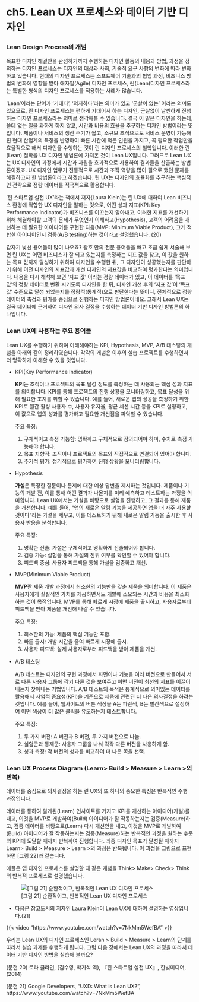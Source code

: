 # ch5. Lean UX 프로세스와 데이터 기반 디자인

### Lean Design Process의 개념

목표한 디자인 해결안을 완성하기까지 수행하는 디자인 활동의 내용과 방법, 과정을 정의하는 디자인 프로세스는 디자인의 대상과 사회, 기술적 요구 사항의 변화에 따라 변화하고 있습니다. 현대의 디자인 프로세스는 소프트웨어 기술과의 협업 과정, 비즈니스 방법의 변화에 영향을 받아 애자일(Agile) 디자인 프로세스, 린(Lean)디자인 프로세스라는 특별한 형식의 디자인 프로세스를 적용하는 사례가 많습니다.

‘Lean’이라는 단어가 ‘기대다’, ‘의지하다’라는 의미가 있고 ‘군살이 없는’ 이라는 의미도 있으므로, 린 디자인 프로세스는 편하게 기대어서 하는 디자인, 군살없이 날씬하게 진행하는 디자인 프로세스라는 의미로 생각해볼 수 있습니다. 결국 이 말은 디자인을 하는데, 쓸데 없는 일을 과하게 하지 않고, 시간과 비용의 효율을 추구하는 디자인 방법이라는 뜻입니다. 제품이나 서비스의 생산 주기가 짧고, 소규모 조직으로도 서비스 운영이 가능해진 현대 산업계의 특징을 반영하여 빠른 시간에 적은 인원을 가지고, 꼭 필요한 작업만을 효율적으로 해서 디자인을 수행하는 것이 린 디자인 프로세스의 철학입니다. 이러한 린(Lean) 철학을 UX 디자인 방법론에 가져온 것이 Lean UX입니다. 그러므로 Lean UX는 UX 디자인의 과정에서 시간과 자원을 효과적으로 사용하여 결과물을 산출하는 방법론이겠죠. UX 디자인 업무가 전통적으로 시간과 조직 역량을 많이 필요로 했던 문제를 해결하고자 한 방법론이라고 하겠습니다. 린 UX는 디자인의 효율화를 추구하는 핵심적인 전략으로 정량 데이터를 적극적으로 활용합니다.

‘린 스타트업 실전 UX’라는 책에서 저자(Laura Klein)는 린 UX에 대하여 Lean 비즈니스 환경에 적합한 UX 디자인을 말하는 것으로, 어떤 성과 지표(KPI: Key Performance Indicator)가 비즈니스를 이끄는지 알아내고, 이러한 지표를 개선하기 위해 해결해야할 고객의 문제가 무엇인지 이해하고(Hypothesis), 고객의 어려움을 개선하는 데 필요한 아이디어를 구현한 다음(MVP: Minimum Viable Product), 그게 적합한 아이디어인지 검증(A/B testing)하는 것이라고 설명했습니다. (20)

갑자기 낯선 용어들이 많이 나오죠? 괄호 안의 전문 용어들을 빼고 조금 쉽게 서술해 보면 린 UX는 어떤 비즈니스가 잘 되고 있는지를 측정하는 지표 값을 찾고, 이 값을 원하는 목표 값까지 달성하기 위하여 디자인을 수행한 뒤, 그 디자인이 성공했는지를 판단하기 위해 이전 디자인의 지표값과 개선 디자인의 지표값을 비교하여 평가한다는 의미입니다. 내용을 다시 해석해 보면 ‘지표 값’ 이라는 정량 데이터가 있고, 이 데이터를 ‘목표 값’의 정량 데이터로 변환 시키도록 디자인을 한 뒤, 디자인 개선 후의 ‘지표 값’이 ‘목표 값’ 수준으로 달성 되었는지를 정량적(통계적)으로 판단한다는 뜻이니, 전체적으로 정량 데이터의 측정과 평가를 중심으로 진행하는 디자인 방법론이네요. 그래서 Lean UX는 결국 데이터에 근거하여 디자인 의사 결정을 수행하는 데이터 기반 디자인 방법론의 하나입니다.

### Lean UX에 사용하는 주요 용어들

Lean UX를 수행하기 위하여 이해해야하는 KPI, Hypothesis, MVP, A/B 테스팅의 개념을 아래와 같이 정리하였습니다. 각각의 개념은 이후의 실습 프로젝트를 수행하면서 더 명확하게 이해할 수 있을 것입니다.

-   KPI(Key Performance Indicator)

    **KPI**는 조직이나 프로젝트의 목표 달성 정도를 측정하는 데 사용되는 핵심 성과 지표를 의미합니다. KPI를 통해 프로젝트의 진행 상황을 모니터링하고, 목표 달성을 위해 필요한 조치를 취할 수 있습니다. 예를 들어, 새로운 앱의 성공을 측정하기 위한 KPI로 월간 활성 사용자 수, 사용자 유지율, 평균 세션 시간 등을 KPI로 설정하고, 이 값으로 앱의 성과를 평가하고 필요한 개선점을 파악할 수 있습니다.

    주요 특징:

    1.  구체적이고 측정 가능함: 명확하고 구체적으로 정의되어야 하며, 수치로 측정 가능해야 합니다.
    2.  목표 지향적: 조직이나 프로젝트의 목표와 직접적으로 연결되어 있어야 합니다.
    3.  주기적 평가: 정기적으로 평가하여 진행 상황을 모니터링합니다.

-   Hypothesis

    **가설**은 특정한 질문이나 문제에 대한 예상 답변을 제시하는 것입니다. 제품이나 기능의 개발 전, 이를 통해 어떤 결과가 나올지를 미리 예측하고 테스트하는 과정을 의미합니다. Lean UX에서는 가설을 바탕으로 실험을 진행하고, 그 결과를 통해 제품을 개선합니다. 예를 들어, "앱의 새로운 알림 기능을 제공하면 앱을 더 자주 사용할 것이다"라는 가설을 세우고, 이를 테스트하기 위해 새로운 알림 기능을 출시한 후 사용자 반응을 분석합니다.

    주요 특징:

    1.  명확한 진술: 가설은 구체적이고 명확하게 진술되어야 합니다.
    2.  검증 가능: 실험을 통해 가설의 진위 여부를 확인할 수 있어야 합니다.
    3.  피드백 중심: 사용자 피드백을 통해 가설을 검증하고 개선.

-   MVP(Minimum Viable Product)

    **MVP**란 제품 개발 과정에서 최소한의 기능만을 갖춘 제품을 의미합니다. 이 제품은 사용자에게 실질적인 가치를 제공하면서도 개발에 소요되는 시간과 비용을 최소화하는 것이 목적입니다. MVP를 통해 빠르게 시장에 제품을 출시하고, 사용자로부터 피드백을 받아 제품을 개선해 나갈 수 있습니다.

    주요 특징:

    1.  최소한의 기능: 제품의 핵심 기능만 포함.
    2.  빠른 출시: 개발 시간을 줄여 빠르게 시장에 출시.
    3.  사용자 피드백: 실제 사용자로부터 피드백을 받아 제품을 개선.

-   A/B 테스팅

    A/B 테스트는 디자인의 구현 과정에서 화면이나 기능을 여러 버전으로 만들어서 서로 다른 사용자 그룹에 각기 다른 것을 보여주고 어떤 버전이 최선의 지표를 이끌어 내는지 찾아내는 기법입니다. A/B 테스트의 목적은 통계적으로 의미있는 데이터를 활용해서 사업적 중요성(KPI)을 기준으로 제품에 관련된 더 나은 의사결정을 하려는 것입니다. 예를 들어, 웹사이트의 버튼 색상을 A는 파란색, B는 빨간색으로 설정하여 어떤 색상이 더 많은 클릭을 유도하는지 테스트합니다.

    주요 특징:

    1.  두 가지 버전: A 버전과 B 버전, 두 가지 버전으로 나눔.
    2.  실험군과 통제군: 사용자 그룹을 나눠 각각 다른 버전을 사용하게 함.
    3.  성과 측정: 각 버전의 성과를 비교하여 더 나은 쪽을 선택.

### Lean UX Process Diagram (Learn\> Build \> Measure \> Learn \>의 반복)

데이터를 중심으로 의사결정을 하는 린 UX의 또 하나의 중요한 특징은 반복적인 수행 과정입니다.

데이터를 통하여 알게된(Learn) 인사이트를 가지고 KPI를 개선하는 아이디어(가설)를 내고, 이것을 MVP로 개발하여(Build) 아이디어가 잘 작동하는지는 검증(Measure)하고, 검증 데이터를 바탕으로(Learn) 다시 개선안을 내고, 이것을 MVP로 개발하여(Build) 아이디어가 잘 작동하는지는 검증(Measure)하는 반복적인 과정을 원하는 수준의 KPI에 도달할 때까지 반복하여 진행합니다. 최종 디자인 목표가 달성될 때까지 Learn\> Build \> Measure \> Learn \>의 과정은 반복됩니다. 이 과정을 그림으로 표현하면 \[그림 22\]과 같습니다.

애플은 앱 디자인 프로세스를 설명할 때 같은 개념을 Think\> Make\> Check\> Think의 반복적 프로세스로 설명했습니다.

![\[그림 21\] 순환적이고, 반복적인 Lean UX 디자인 프로세스](img/fig21.png)

-   다음은 참고도서의 저자인 Laura Klein이 Lean UX에 대하여 설명하는 영상입니다.(21)

{{< video "https://www.youtube.com/watch?v=7NkMm5WefBA" >}}

우리는 Lean UX의 디자인 프로세스인 Leran \> Build \> Measure \> Learn의 단계를 따라서 실습 과제를 수행하게 됩니다. 그럼 다음 장에서는 Lean UX의 과정을 따라서 데이터 기반 디자인 방법을 실습해 볼까요?

(문헌 20) 로라 클라인, (김수영, 박기석 역), 『린 스타트업 실전 UX』, 한빛미디어,(2014)

(문헌 21) Google Developers, “UXD: What is Lean UX?”, https://www.youtube.com/watch?v=7NkMm5WefBA
